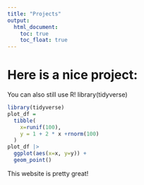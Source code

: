 ```yaml
---
title: "Projects"
output: 
  html_document:
    toc: true
    toc_float: true
---
```


# Here is a nice project:


You can also still use R!
library(tidyverse)

```r
library(tidyverse)
plot_df = 
  tibble(
    x=runif(100),
    y = 1 + 2 * x +rnorm(100)
  )
plot_df |> 
  ggplot(aes(x=x, y=y)) +
  geom_point()
```

This website is pretty great!

